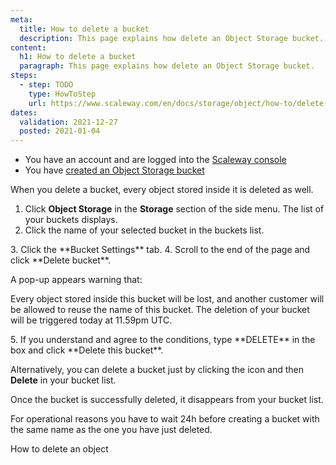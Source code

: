 ```yaml
---
meta:
  title: How to delete a bucket
  description: This page explains how delete an Object Storage bucket.
content:
  h1: How to delete a bucket
  paragraph: This page explains how delete an Object Storage bucket.
steps:
  - step: TODO
    type: HowToStep
    url: https://www.scaleway.com/en/docs/storage/object/how-to/delete-a-bucket
dates:
  validation: 2021-12-27
  posted: 2021-01-04
---
```


<Message type="requirement">

  - You have an account and are logged into the [Scaleway console](https://console.scaleway.com)  
  - You have [created an Object Storage bucket](/storage/object/how-to/create-a-bucket/)

</Message>

When you delete a bucket, every object stored inside it is deleted as well. 

1. Click **Object Storage** in the **Storage** section of the side menu. The list of your buckets displays. 
2. Click the name of your selected bucket in the buckets list.
  <Lightbox src="scaleway-bucket-name-in-the-list.webp" alt="" />
3. Click the **Bucket Settings** tab. 
  <Lightbox src="scaleway-bucket-settings-tab.webp" alt="" />
4. Scroll to the end of the page and click **Delete bucket**.
  <Lightbox src="scaleway-delete-bucket.webp" alt="" />

  A pop-up appears warning that:
  <Message type="important">

  Every object stored inside this bucket will be lost, and another customer will be allowed to reuse the name of this bucket. The deletion of your bucket will be triggered today at 11.59pm UTC.

  </Message>
5. If you understand and agree to the conditions, type **DELETE** in the box and click **Delete this bucket**.
  <Lightbox src="scaleway-delete-confirmation.webp" alt="" />

Alternatively, you can delete a bucket just by clicking the <Icon name="more" /> icon and then **Delete** in your bucket list.
  <Lightbox src="scaleway-delete-in-bucket-list.webp" alt="" />

Once the bucket is successfully deleted, it disappears from your bucket list. 
  <Message type="note">

  For operational reasons you have to wait 24h before creating a bucket with the same name as the one you have just deleted.

  </Message>

<Navigation title="See Also">
  <PreviousButton to="/storage/object/how-to/delete-an-object/">How to delete an object</PreviousButton>
</Navigation>
